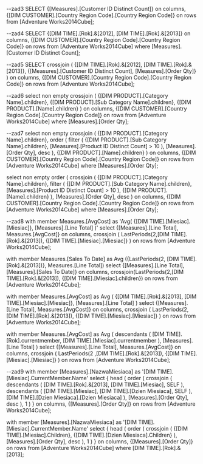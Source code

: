 --zad3
SELECT 
{[Measures].[Customer ID Distinct Count]} on columns, 
{[DIM CUSTOMER].[Country Region Code].[Country Region Code]} on rows 
from [Adventure Works2014Cube];

--zad4
SELECT 
{[DIM TIME].[Rok].&[2012], [DIM TIME].[Rok].&[2013]} on columns, 
{[DIM CUSTOMER].[Country Region Code].[Country Region Code]} on rows 
from [Adventure Works2014Cube]
where [Measures].[Customer ID Distinct Count];

--zad5
SELECT crossjoin
( 
	{[DIM TIME].[Rok].&[2012], [DIM TIME].[Rok].&[2013]},
	{[Measures].[Customer ID Distinct Count], [Measures].[Order Qty]} 
)
on columns, 
{[DIM CUSTOMER].[Country Region Code].[Country Region Code]} on rows 
from [Adventure Works2014Cube];

--zad6
select non empty crossjoin
(
	{[DIM PRODUCT].[Category Name].children},
	{[DIM PRODUCT].[Sub Category Name].children},
	{[DIM PRODUCT].[Name].children}
)
on columns, 
{[DIM CUSTOMER].[Country Region Code].[Country Region Code]} on rows 
from [Adventure Works2014Cube]
where [Measures].[Order Qty];

--zad7
select non empty 
crossjoin
(
	{[DIM PRODUCT].[Category Name].children},
	order
	(
		filter
		(
			{[DIM PRODUCT].[Sub Category Name].children}, [Measures].[Product ID Distinct Count] > 10
		), 
		[Measures].[Order Qty], desc
	),
	{[DIM PRODUCT].[Name].children}
)
on columns, {[DIM CUSTOMER].[Country Region Code].[Country Region Code]}
on rows from [Adventure Works2014Cube]
where [Measures].[Order Qty];


select non empty 
order
(
	crossjoin
	(
		{[DIM PRODUCT].[Category Name].children},
		filter
		(
			{[DIM PRODUCT].[Sub Category Name].children}, [Measures].[Product ID Distinct Count] > 10
		),
		{[DIM PRODUCT].[Name].children}
	), 
	[Measures].[Order Qty], desc
)
on columns, {[DIM CUSTOMER].[Country Region Code].[Country Region Code]}
on rows from [Adventure Works2014Cube]
where [Measures].[Order Qty];



--zad8
with member Measures.[AvgCost] as
	'Avg(
		{[DIM TIME].[Miesiac].[Miesiac]}, 
		[Measures].[Line Total]
	)'
select
{[Measures].[Line Total], Measures.[AvgCost]} on columns,
crossjoin
(
	LastPeriods(2,[DIM TIME].[Rok].&[2013]), 
	{[DIM TIME].[Miesiac].[Miesiac]}
) on rows
from [Adventure Works2014Cube];

with member Measures.[Sales To Date] as
Avg
({LastPeriods(2, [DIM TIME].[Rok].&[2013])}, Measures.[Line Total])
select
	{[Measures].[Line Total], [Measures].[Sales To Date]} on columns,
	crossjoin(LastPeriods(2,[DIM TIME].[Rok].&[2013]), {[DIM TIME].[Miesiac].children}) on rows
from [Adventure Works2014Cube];



with member Measures.[AvgCost] as
	Avg
	(
		{[DIM TIME].[Rok].&[2013], 
		[DIM TIME].[Miesiac].[Miesiac]},
		[Measures].[Line Total]
	)
select
{[Measures].[Line Total], Measures.[AvgCost]} on columns,
crossjoin
(
	LastPeriods(2,[DIM TIME].[Rok].&[2013]), 
	{[DIM TIME].[Miesiac].[Miesiac]}
) on rows
from [Adventure Works2014Cube];




with member Measures.[AvgCost] as
Avg
(
	descendants
	(
		[DIM TIME].[Rok].currentmember,
		[DIM TIME].[Miesiac].currentmember
	), 
	[Measures].[Line Total]
)
select
{[Measures].[Line Total], Measures.[AvgCost]} on columns,
crossjoin
(
	LastPeriods(2 ,[DIM TIME].[Rok].&[2013]), 
	{[DIM TIME].[Miesiac].[Miesiac]}
) on rows
from [Adventure Works2014Cube];




--zad9
with member [Measures].[NazwaMiesiaca]
as '[DIM TIME].[Miesiac].CurrentMember.Name'
select 
{
	head
	(
		order
		(
			crossjoin
			(
					descendants
					(
						[DIM TIME].[Rok].&[2013],
						[DIM TIME].[Miesiac], 
						SELF
					),
					descendants
					(
						[DIM TIME].[Miesiac],
						[DIM TIME].[Dzien Miesiaca],
						SELF
					),
					[DIM TIME].[Dzien Miesiaca].[Dzien Miesiaca]
			), [Measures].[Order Qty], desc
		), 1
	)
} on columns,
{[Measures].[Order Qty]} on rows
from [Adventure Works2014Cube];



with member [Measures].[NazwaMiesiaca]
as '[DIM TIME].[Miesiac].CurrentMember.Name'
select 
{
	head
	(
		order
		(
			crossjoin
			(
				{[DIM TIME].[Miesiac].Children},
				{[DIM TIME].[Dzien Miesiaca].Children}
			),
			[Measures].[Order Qty], desc
		), 1
	)
} on columns,
{[Measures].[Order Qty]} on rows
from [Adventure Works2014Cube]
where [DIM TIME].[Rok].&[2013];